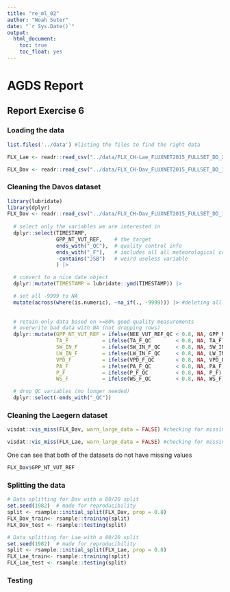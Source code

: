 ```yaml
---
title: "re_ml_02"
author: "Noah Suter"
date: "`r Sys.Date()`"
output:
  html_document:
    toc: true
    toc_float: yes
---
```


# AGDS Report

## Report Exercise 6

### Loading the data

```r
list.files('../data') #listing the files to find the right data
```

```r
FLX_Lae <- readr::read_csv("../data/FLX_CH-Lae_FLUXNET2015_FULLSET_DD_2004-2014_1-4.csv") # reading the data for Lae into R
```

```r
FLX_Dav <- readr::read_csv("../data/FLX_CH-Dav_FLUXNET2015_FULLSET_DD_1997-2014_1-3.csv") # reading the data for Dav into R
```

### Cleaning the Davos dataset


```r
library(lubridate)
library(dplyr)
FLX_Dav <- readr::read_csv("../data/FLX_CH-Dav_FLUXNET2015_FULLSET_DD_1997-2014_1-3.csv")|> # reading the data for Dav into R   
  
  # select only the variables we are interested in
  dplyr::select(TIMESTAMP,
                GPP_NT_VUT_REF,    # the target
                ends_with("_QC"),  # quality control info
                ends_with("_F"),   # includes all all meteorological covariates
                -contains("JSB")   # weird useless variable
                ) |>

  # convert to a nice date object
  dplyr::mutate(TIMESTAMP = lubridate::ymd(TIMESTAMP)) |>

  # set all -9999 to NA
  mutate(across(where(is.numeric), ~na_if(., -9999))) |> #deleting all values -9999
 
  
  # retain only data based on >=80% good-quality measurements
  # overwrite bad data with NA (not dropping rows)
  dplyr::mutate(GPP_NT_VUT_REF = ifelse(NEE_VUT_REF_QC < 0.8, NA, GPP_NT_VUT_REF),
                TA_F           = ifelse(TA_F_QC        < 0.8, NA, TA_F),
                SW_IN_F        = ifelse(SW_IN_F_QC     < 0.8, NA, SW_IN_F),
                LW_IN_F        = ifelse(LW_IN_F_QC     < 0.8, NA, LW_IN_F),
                VPD_F          = ifelse(VPD_F_QC       < 0.8, NA, VPD_F),
                PA_F           = ifelse(PA_F_QC        < 0.8, NA, PA_F),
                P_F            = ifelse(P_F_QC         < 0.8, NA, P_F),
                WS_F           = ifelse(WS_F_QC        < 0.8, NA, WS_F)) |> 

  # drop QC variables (no longer needed)
  dplyr::select(-ends_with("_QC"))
```

### Cleaning the Laegern dataset



```r
visdat::vis_miss(FLX_Dav, warn_large_data = FALSE) #checking for missing values in the Dav dataset
```

```r
visdat::vis_miss(FLX_Lae, warn_large_data = FALSE) #checking for missing values in the Dav dataset
```
One can see that both of the datasets do not have missing values

```r
FLX_Dav$GPP_NT_VUT_REF
```

### Splitting the data

```r
# Data splitting for Dav with a 80/20 split
set.seed(1982)  # made for reproducibility
split <- rsample::initial_split(FLX_Dav, prop = 0.8)
FLX_Dav_train<- rsample::training(split)
FLX_Dav_test <- rsample::testing(split)
```

```r
# Data splitting for Lae with a 80/20 split
set.seed(1982)  # made for reproducibility
split <- rsample::initial_split(FLX_Lae, prop = 0.8)
FLX_Lae_train<- rsample::training(split)
FLX_Lae_test <- rsample::testing(split)
```


### Testing



